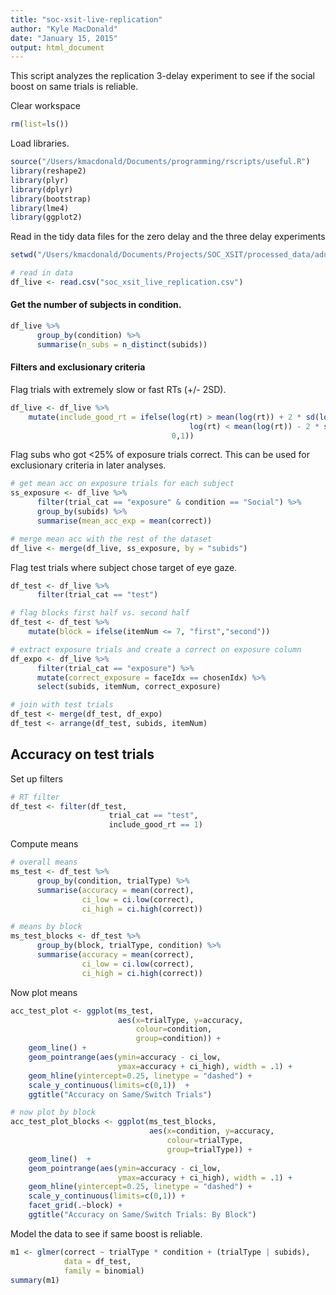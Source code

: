 ```yaml
---
title: "soc-xsit-live-replication"
author: "Kyle MacDonald"
date: "January 15, 2015"
output: html_document
---
```


This script analyzes the replication 3-delay experiment to see if the social boost
on same trials is reliable.

Clear workspace

```r
rm(list=ls())
```

Load libraries.

```r
source("/Users/kmacdonald/Documents/programming/rscripts/useful.R")
library(reshape2)
library(plyr)
library(dplyr)
library(bootstrap)
library(lme4)
library(ggplot2)
```

Read in the tidy data files for the zero delay and the three delay experiments

```r
setwd("/Users/kmacdonald/Documents/Projects/SOC_XSIT/processed_data/adult-live/")

# read in data
df_live <- read.csv("soc_xsit_live_replication.csv")
```

#### Get the number of subjects in condition.

```r
df_live %>%
      group_by(condition) %>%
      summarise(n_subs = n_distinct(subids))
```

#### Filters and exclusionary criteria

Flag trials with extremely slow or fast RTs (+/- 2SD).

```r
df_live <- df_live %>%
    mutate(include_good_rt = ifelse(log(rt) > mean(log(rt)) + 2 * sd(log(rt)) |
                                        log(rt) < mean(log(rt)) - 2 * sd(log(rt)),
                                    0,1))
```

Flag subs who got <25% of exposure trials correct. This can be used for exclusionary criteria in later analyses. 

```r
# get mean acc on exposure trials for each subject
ss_exposure <- df_live %>%
      filter(trial_cat == "exposure" & condition == "Social") %>%
      group_by(subids) %>%
      summarise(mean_acc_exp = mean(correct))

# merge mean acc with the rest of the dataset
df_live <- merge(df_live, ss_exposure, by = "subids")
```

Flag test trials where subject chose target of eye gaze.

```r
df_test <- df_live %>%
      filter(trial_cat == "test")

# flag blocks first half vs. second half
df_test <- df_test %>%
    mutate(block = ifelse(itemNum <= 7, "first","second"))

# extract exposure trials and create a correct on exposure column 
df_expo <- df_live %>%
      filter(trial_cat == "exposure") %>%
      mutate(correct_exposure = faceIdx == chosenIdx) %>%
      select(subids, itemNum, correct_exposure)

# join with test trials
df_test <- merge(df_test, df_expo)
df_test <- arrange(df_test, subids, itemNum)
```

## Accuracy on test trials

Set up filters

```r
# RT filter
df_test <- filter(df_test,
                      trial_cat == "test",
                      include_good_rt == 1)
```

Compute means

```r
# overall means
ms_test <- df_test %>%
      group_by(condition, trialType) %>%
      summarise(accuracy = mean(correct),
                ci_low = ci.low(correct),
                ci_high = ci.high(correct))

# means by block
ms_test_blocks <- df_test %>%
      group_by(block, trialType, condition) %>%
      summarise(accuracy = mean(correct),
                ci_low = ci.low(correct),
                ci_high = ci.high(correct))
```

Now plot means

```r
acc_test_plot <- ggplot(ms_test, 
                        aes(x=trialType, y=accuracy, 
                            colour=condition,
                            group=condition)) +
    geom_line() +
    geom_pointrange(aes(ymin=accuracy - ci_low,
                        ymax=accuracy + ci_high), width = .1) +
    geom_hline(yintercept=0.25, linetype = "dashed") +
    scale_y_continuous(limits=c(0,1))  +
    ggtitle("Accuracy on Same/Switch Trials")

# now plot by block
acc_test_plot_blocks <- ggplot(ms_test_blocks, 
                               aes(x=condition, y=accuracy, 
                                   colour=trialType,
                                   group=trialType)) +
    geom_line()  +
    geom_pointrange(aes(ymin=accuracy - ci_low,
                        ymax=accuracy + ci_high), width = .1) +
    geom_hline(yintercept=0.25, linetype = "dashed") +
    scale_y_continuous(limits=c(0,1)) + 
    facet_grid(.~block) +
    ggtitle("Accuracy on Same/Switch Trials: By Block")
```

Model the data to see if same boost is reliable.

```r
m1 <- glmer(correct ~ trialType * condition + (trialType | subids),
            data = df_test, 
            family = binomial)
summary(m1)
```


